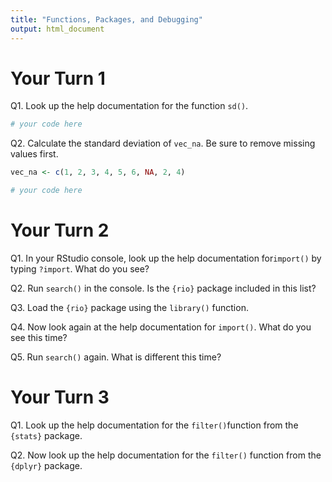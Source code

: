 ```yaml
---
title: "Functions, Packages, and Debugging"
output: html_document
---
```


# Your Turn 1 

Q1. Look up the help documentation for the function `sd()`.

```r
# your code here
```

Q2. Calculate the standard deviation of `vec_na`. Be sure to remove missing values first. 

```r
vec_na <- c(1, 2, 3, 4, 5, 6, NA, 2, 4)

# your code here
```

# Your Turn 2

Q1. In your RStudio console, look up the help documentation for`import()` by typing `?import`. What do you see?

Q2. Run `search()` in the console. Is the `{rio}` package included in this list?
 
Q3. Load the `{rio}` package using the `library()` function. 

Q4. Now look again at the help documentation for `import()`. What do you see this time?

Q5. Run `search()` again. What is different this time?

# Your Turn 3

Q1. Look up the help documentation for the `filter()`function from the `{stats}` package.

Q2. Now look up the help documentation for the `filter()` function from the `{dplyr}` package.

